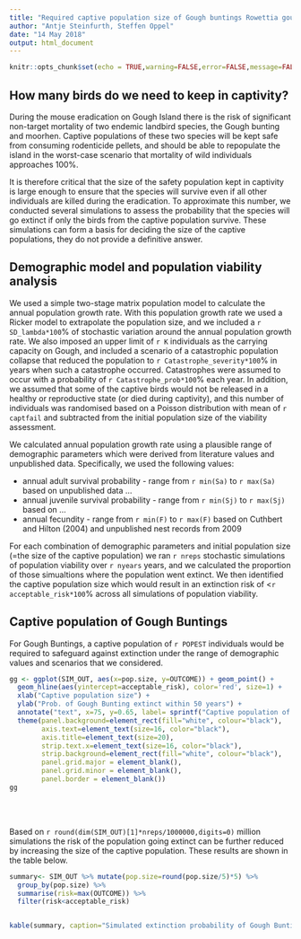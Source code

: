 ---
title: "Required captive population size of Gough buntings Rowettia goughensis during the mouse eradication on Gough 2019"
author: "Antje Steinfurth, Steffen Oppel"
date: "14 May 2018"
output: html_document
---

```{r setup, include=FALSE}
knitr::opts_chunk$set(echo = TRUE,warning=FALSE,error=FALSE,message=FALSE)
```

## How many birds do we need to keep in captivity?

During the mouse eradication on Gough Island there is the risk of significant non-target mortality of two endemic landbird species, the Gough bunting and moorhen. Captive populations of these two species will be kept safe from consuming rodenticide pellets, and should be able to repopulate the island in the worst-case scenario that mortality of wild individuals approaches 100%.

It is therefore critical that the size of the safety population kept in captivity is large enough to ensure that the species will survive even if all other individuals are killed during the eradication. To approximate this number, we conducted several simulations to assess the probability that the species will go extinct if only the birds from the captive population survive. These simulations can form a basis for deciding the size of the captive populations, they do not provide a definitive answer.


## Demographic model and population viability analysis

We used a simple two-stage matrix population model to calculate the annual population growth rate. With this population growth rate we used a Ricker model to extrapolate the population size, and we included a `r SD_lambda*100`% of stochastic variation around the annual population growth rate. We also imposed an upper limit of `r K` individuals as the carrying capacity on Gough, and included a scenario of a catastrophic population collapse that reduced the population to `r Catastrophe_severity*100`% in years when such a catastrophe occurred. Catastrophes were assumed to occur with a probability of `r Catastrophe_prob*100`% each year. In addition, we assumed that some of the captive birds would not be released in a healthy or reproductive state (or died during captivity), and this number of individuals was randomised based on a Poisson distribution with mean of `r captfail` and subtracted from the initial population size of the viability assessment.

We calculated annual population growth rate using a plausible range of demographic parameters which were derived from literature values and unpublished data. Specifically, we used the following values:

+ annual adult survival probability - range from `r min(Sa)` to `r max(Sa)` based on unpublished data ...
+ annual juvenile survival probability - range from `r min(Sj)` to `r max(Sj)` based on ...
+ annual fecundity - range from `r min(F)` to `r max(F)` based on Cuthbert and Hilton (2004) and unpublished nest records from 2009

For each combination of demographic parameters and initial population size (=the size of the captive population) we ran `r nreps` stochastic simulations of population viability over `r nyears` years, and we calculated the proportion of those simualtions where the population went extinct. 
We then identified the captive population size which would result in an extinction risk of <`r acceptable_risk*100`% across all simulations of population viability.



## Captive population of Gough Buntings

For Gough Buntings, a captive population of `r POPEST` individuals would be required to safeguard against extinction under the range of demographic values and scenarios that we considered.

```{r, echo=FALSE,warning=FALSE,error=FALSE,message=FALSE, fig.height = 6, fig.width = 8, fig.align = "center"}
gg <- ggplot(SIM_OUT, aes(x=pop.size, y=OUTCOME)) + geom_point() +
  geom_hline(aes(yintercept=acceptable_risk), color='red', size=1) +
  xlab("Captive population size") +
  ylab("Prob. of Gough Bunting extinct within 50 years") +
  annotate("text", x=75, y=0.65, label= sprintf("Captive population of %s birds needed", POPEST), size=5, colour= 'red') + 
  theme(panel.background=element_rect(fill="white", colour="black"), 
        axis.text=element_text(size=16, color="black"), 
        axis.title=element_text(size=20), 
        strip.text.x=element_text(size=16, color="black"), 
        strip.background=element_rect(fill="white", colour="black"), 
        panel.grid.major = element_blank(), 
        panel.grid.minor = element_blank(), 
        panel.border = element_blank())
gg
```

<br>
<br>

Based on `r round(dim(SIM_OUT)[1]*nreps/1000000,digits=0)` million simulations the risk of the population going extinct can be further reduced by increasing the size of the captive population. These results are shown in the table below.


```{r  summary, echo=FALSE,warning=FALSE,error=FALSE,message=FALSE}

summary<- SIM_OUT %>% mutate(pop.size=round(pop.size/5)*5) %>%
  group_by(pop.size) %>%
  summarise(risk=max(OUTCOME)) %>%
  filter(risk<acceptable_risk)


kable(summary, caption="Simulated extinction probability of Gough Bunting for different captive population sizes during the eradication operation",col.names=  c("Captive population size","Proportion of simulated populations going extinct"))
```


<br>
<br>


